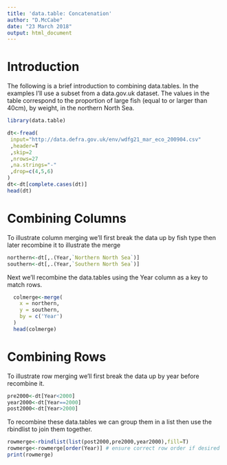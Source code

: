 ```yaml
---
title: 'data.table: Concatenation'
author: "D.McCabe"
date: "23 March 2018"
output: html_document
---
```


# Introduction

The following is a brief introduction to combining data.tables.  In the examples I'll use a subset from a data.gov.uk dataset. The values in the table correspond to the proportion of large fish (equal to or larger than 40cm), by weight, in the northern North Sea.
```r
library(data.table)

dt<-fread(
 input="http://data.defra.gov.uk/env/wdfg21_mar_eco_200904.csv"
 ,header=T
 ,skip=2
 ,nrows=27
 ,na.strings="-"
 ,drop=c(4,5,6)
)
dt<-dt[complete.cases(dt)]
head(dt)
```


# Combining Columns

To illustrate column merging we'll first break the data up by fish type then later recombine it to illustrate the merge
```r
northern<-dt[,.(Year,`Northern North Sea`)]
southern<-dt[,.(Year,`Southern North Sea`)]
```

Next we'll recombine the data.tables using the Year column as a key to match rows.
```r
  colmerge<-merge(
    x = northern,
    y = southern,
    by = c('Year')
  )
  head(colmerge)
```


# Combining Rows

To illustrate row merging we'll first break the data up by year before recombine it.
```r
pre2000<-dt[Year<2000]
year2000<-dt[Year==2000]
post2000<-dt[Year>2000]
```

To recombine these data.tables we can group them in a list then use the rbindlist to join them together.
```r
rowmerge<-rbindlist(list(post2000,pre2000,year2000),fill=T)
rowmerge<-rowmerge[order(Year)] # ensure correct row order if desired
print(rowmerge)
```
